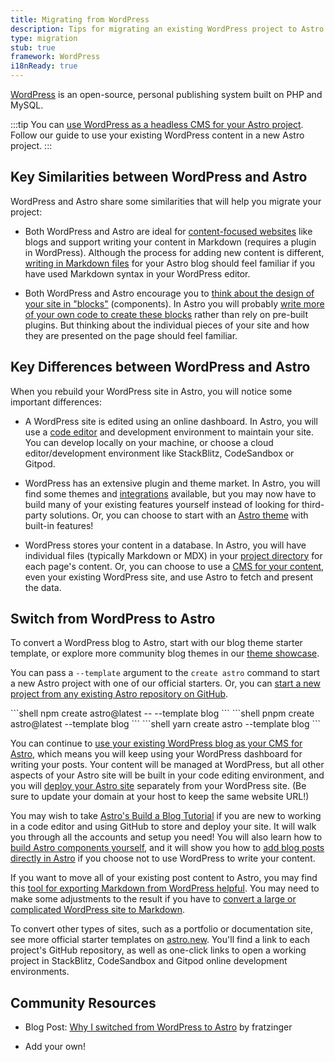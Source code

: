 ```yaml
---
title: Migrating from WordPress
description: Tips for migrating an existing WordPress project to Astro
type: migration
stub: true
framework: WordPress
i18nReady: true
---
```


[WordPress](https://wordpress.org) is an open-source, personal publishing system built on PHP and MySQL.


:::tip
You can [use WordPress as a headless CMS for your Astro project](/en/astro/guides/cms/wordpress/). Follow our guide to use your existing WordPress content in a new Astro project.
:::

## Key Similarities between WordPress and Astro

WordPress and Astro share some similarities that will help you migrate your project:

- Both WordPress and Astro are ideal for [content-focused websites](/en/concepts/why-astro/#content-focused) like blogs and support writing your content in Markdown (requires a plugin in WordPress). Although the process for adding new content is different, [writing in Markdown files](/en/astro/guides/markdown-content/) for your Astro blog should feel familiar if you have used Markdown syntax in your WordPress editor.

- Both WordPress and Astro encourage you to [think about the design of your site in "blocks"](/en/concepts/islands/) (components). In Astro you will probably [write more of your own code to create these blocks](/en/core-concepts/astro-components/) rather than rely on pre-built plugins. But thinking about the individual pieces of your site and how they are presented on the page should feel familiar.

## Key Differences between WordPress and Astro

When you rebuild your WordPress site in Astro, you will notice some important differences:

- A WordPress site is edited using an online dashboard. In Astro, you will use a [code editor](/en/editor-setup/) and development environment to maintain your site. You can develop locally on your machine, or choose a cloud editor/development environment like StackBlitz, CodeSandbox or Gitpod.

- WordPress has an extensive plugin and theme market. In Astro, you will find some themes and [integrations](https://astro.build/integrations/) available, but you may now have to build many of your existing features yourself instead of looking for third-party solutions. Or, you can choose to start with an [Astro theme](https://astro.build/themes) with built-in features!

- WordPress stores your content in a database. In Astro, you will have individual files (typically Markdown or MDX) in your [project directory](/en/core-concepts/project-structure/) for each page's content. Or, you can choose to use a [CMS for your content](/en/astro/guides/cms/), even your existing WordPress site, and use Astro to fetch and present the data.

## Switch from WordPress to Astro

To convert a WordPress blog to Astro, start with our blog theme starter template, or explore more community blog themes in our [theme showcase](https://astro.build/themes). 

You can pass a `--template` argument to the `create astro` command to start a new Astro project with one of our official starters. Or, you can [start a new project from any existing Astro repository on GitHub](/en/install/auto/#starter-templates).

  <PackageManagerTabs>
    <Fragment slot="npm">
    ```shell
    npm create astro@latest -- --template blog
    ```
    </Fragment>
    <Fragment slot="pnpm">
    ```shell
    pnpm create astro@latest --template blog
    ```
    </Fragment>
    <Fragment slot="yarn">
    ```shell
    yarn create astro --template blog
    ```
    </Fragment>
  </PackageManagerTabs>

You can continue to [use your existing WordPress blog as your CMS for Astro](/en/astro/guides/cms/wordpress/), which means you will keep using your WordPress dashboard for writing your posts. Your content will be managed at WordPress, but all other aspects of your Astro site will be built in your code editing environment, and you will [deploy your Astro site](/en/astro/guides/deploy/) separately from your WordPress site. (Be sure to update your domain at your host to keep the same website URL!)

You may wish to take [Astro's Build a Blog Tutorial](/en/tutorial/0-introduction/) if you are new to working in a code editor and using GitHub to store and deploy your site. It will walk you through all the accounts and setup you need! You will also learn how to [build Astro components yourself](/en/tutorial/3-components/), and it will show you how to [add blog posts directly in Astro](/en/tutorial/2-pages/2/) if you choose not to use WordPress to write your content.

If you want to move all of your existing post content to Astro, you may find this [tool for exporting Markdown from WordPress helpful](https://github.com/lonekorean/wordpress-export-to-markdown). You may need to make some adjustments to the result if you have to [convert a large or complicated WordPress site to Markdown](https://swizec.com/blog/how-to-export-a-large-wordpress-site-to-markdown/).

To convert other types of sites, such as a portfolio or documentation site, see more official starter templates on [astro.new](https://astro.new). You'll find a link to each project's GitHub repository, as well as one-click links to open a working project in StackBlitz, CodeSandbox and Gitpod online development environments.

## Community Resources

- Blog Post: [Why I switched from WordPress to Astro](https://dev.to/fratzinger/why-i-switched-from-wordpress-to-astro-5ge) by fratzinger

- Add your own!
